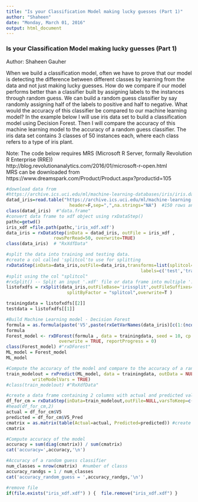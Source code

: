 ```yaml
---
title: "Is your Classification Model making lucky guesses (Part 1)"
author: "Shaheen"
date: "Monday, March 01, 2016"
output: html_document
---
```


### Is your Classification Model making lucky guesses (Part 1)  
Author: Shaheen Gauher


When we build a classification model, often we have to prove that our model is detecting the difference between different classes by learning from the data and not just making lucky guesses. How do we compare if our model performs better than a classifier built by assigning labels to the instances through random guess. We can build a random guess classifier by say randomly assigning half of the labels to positive and half to negative. What would the accuracy of this classifier be compared to our machine learning model? In the example below I will use iris data set to build a classification model using Decision Forest. Then I will compare the accuracy of this machine learning model to the accuracy of a random guess classifier. The iris data set contains 3 classes of 50 instances each, where each class refers to a type of iris plant.  

Note: The code below requires MRS (Microsoft R Server, formally Revolution R Enterprise (RRE))  
http://blog.revolutionanalytics.com/2016/01/microsoft-r-open.html    
MRS can be downloaded from https://www.dreamspark.com/Product/Product.aspx?productid=105


```r
#download data from
#https://archive.ics.uci.edu/ml/machine-learning-databases/iris/iris.data
datad_iris=read.table("https://archive.ics.uci.edu/ml/machine-learning-databases/iris/iris.data", 
                        header=F,sep=",",na.strings="NA")  #150 rows and 5 columns fir iris data
class(datad_iris)  #"data.frame"
#convert data frame to xdf object using rxDataStep() 
pathc=getwd()
iris_xdf =file.path(pathc,'iris_xdf.xdf') 
data_iris = rxDataStep(inData = datad_iris, outFile = iris_xdf ,
                  rowsPerRead=50, overwrite=TRUE)
class(data_iris)  # "RxXdfData"

#split the data into training and testing data.
#create a col called 'splitcol'to use for splitting
rxDataStep(inData=data_iris,outFile=data_iris,transforms=list(splitcol=factor(rbinom(length(V1),1,0.8),
                                                   labels=c('test','train'))),overwrite=T)
#split using the col "splitcol" 
#rxSplit() -- Split an input '.xdf' file or data frame into multiple '.xdf' files or a list of data frames.
listofxdfs = rxSplit(data_iris,outFileBase='irissplit',outFileSuffixes=c("Train", "Test"),
                       splitByFactor = "splitcol",overwrite=T )

trainingdata = listofxdfs[[2]]
testdata = listofxdfs[[1]]

#Build Machine Learning model - Decision Forest
formula = as.formula(paste('V5',paste(rxGetVarNames(data_iris)[c(1:(ncol(data_iris)-2))],collapse=' + '),sep=' ~ '))
formula
Forest_model <- rxDForest(formula , data = trainingdata, seed = 10, cp = 0.01, nTree = 50, mTry = 2,                   
                    overwrite = TRUE, reportProgress = 0)
class(Forest_model) #"rxDForest" 
ML_model = Forest_model
ML_model

#Compute the accuracy of the model and compare to the accuracy of a random guess classifier.
train_modelout = rxPredict(ML_model, data = trainingdata, outData = NULL, overwrite = TRUE,
          writeModelVars = TRUE)
#class(train_modelout) #"RxXdfData"

#create a data frame containing 2 columns with actual and predicted values
df_for_cm = rxDataStep(inData=train_modelout,outFile=NULL,varsToKeep=c('V5_Pred','V5'))
#head(df_for_cm,2)
actual = df_for_cm$V5
predicted = df_for_cm$V5_Pred
cmatrix = as.matrix(table(Actual=actual, Predicted=predicted)) #create a confusion matrix
cmatrix

#Compute accuracy of the model
accuracy = sum(diag(cmatrix)) / sum(cmatrix)
cat('accuracy=',accuracy,'\n')

#Accuracy of a random guess classifier
num_classes = nrow(cmatrix)  #number of classs
accuracy_randgs = 1 / num_classes   
cat('accuracy_random_guess = ',accuracy_randgs,'\n')

#remove file
if(file.exists("iris_xdf.xdf") ) {  file.remove("iris_xdf.xdf") }
```


